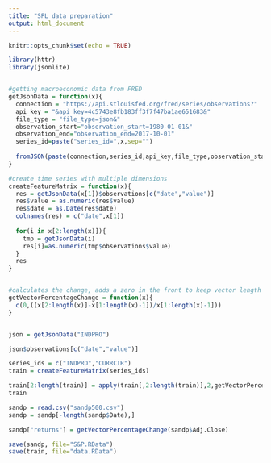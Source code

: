 ```yaml
---
title: "SPL data preparation"
output: html_document
---
```


```r
knitr::opts_chunk$set(echo = TRUE)
```


```r
library(httr)
library(jsonlite)


#getting macroeconomic data from FRED
getJsonData = function(x){
  connection = "https://api.stlouisfed.org/fred/series/observations?"
  api_key = "&api_key=4c5743e8fb183ff3f7f47ba1ae651683&"
  file_type = "file_type=json&"
  observation_start="observation_start=1980-01-01&"
  observation_end="observation_end=2017-10-01"
  series_id=paste("series_id=",x,sep="")
  
  fromJSON(paste(connection,series_id,api_key,file_type,observation_start,observation_end, sep = ""))
}

#create time series with multiple dimensions
createFeatureMatrix = function(x){
  res = getJsonData(x[1])$observations[c("date","value")]
  res$value = as.numeric(res$value)
  res$date = as.Date(res$date)
  colnames(res) = c("date",x[1])
  
  for(i in x[2:length(x)]){
    tmp = getJsonData(i)
    res[i]=as.numeric(tmp$observations$value)
  }
  res
}


#calculates the change, adds a zero in the front to keep vector length
getVectorPercentageChange = function(x){
  c(0,((x[2:length(x)]-x[1:length(x)-1])/x[1:length(x)-1]))
}


json = getJsonData("INDPRO")

json$observations[c("date","value")]

series_ids = c("INDPRO","CURRCIR")
train = createFeatureMatrix(series_ids)

train[2:length(train)] = apply(train[,2:length(train)],2,getVectorPercentageChange)
train

sandp = read.csv("sandp500.csv")
sandp = sandp[-length(sandp$Date),]

sandp["returns"] = getVectorPercentageChange(sandp$Adj.Close)

save(sandp, file="S&P.RData")
save(train, file="data.RData")
```

